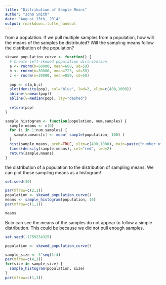 ```yaml
---
title: "Distribution of Sample Means"
author: "John Smith"
date: "August 13th, 2014"
output: rmarkdown::tufte_handout
---
```

\newthought{Let's find sampling means} from a population. If we pull multiple samples from a population, how will the means of the samples be distributed?  Will the sampling means follow the distribution of the population?
\marginnote{We start by creating a function to create and plot a skewed population. The function also returns the full population it created.}
```r
skewed_population_curve <- function() {
  # Create left-skewed population distribution
  a <- rnorm(n=60000, mean=600, sd=50)
  b <- rnorm(n=30000, mean=725, sd=50)
  c <- rnorm(n=20000, mean=850, sd=50)
  
  pop <- c(a,b,c)
  plot(density(pop), col="blue", lwd=2, xlim=c(400,1000))
  abline(v=mean(pop))
  abline(v=median(pop), lty="dashed")
  
  return(pop)
}
```
\marginnote{Another function draws multiple samples from a given population. This function plots a histogram of the means of the samples, and return the means as a list}
```r
sample_histogram <- function(population, num.samples) {
  sample.means <- c(0)
  for (i in 1:num.samples) {
    sample.means[i] <- mean( sample(population, 100) )
  }
  hist(sample.means, prob=TRUE, xlim=c(400,1000), main=paste("number of samples = ", num.samples))
  lines(density(sample.means), col="red", lwd=2)
  return(sample.means)
}
```

\pagebreak

\newthought{Now let's compare} the distribution of a population to the distribution of sampling means. We can plot those sampling means as a histogram!
```r
set.seed(30)
```
\marginnote{We will first create a population (we made a function for that!) and then find the means of 10 samples pulled from that population (we made a function for that too!). }
```r
par(mfrow=c(2,1))
population <- skewed_population_curve()
means <- sample_histogram(population, 10)
par(mfrow=c(1,1))
```
\marginnote{The 10 means we put in the histogram have their own distribution! This means they have their own 'central tendency' and 'disperson'. What do you think the grand mean of the means is? What do you think the dispersion of the means tells us?}
```r
means
```
Butx can see the means of the samples do not appear to follow a simple distribution. This could be because we did not pull enough samples.
```r
set.seed(-1759254325)
```
\pagebreak
\marginnote{Let's pull samples from a population one more time.}
```r
population <- skewed_population_curve()
```
\marginnote{ This time, we will pull 5, 25, 125, and 625 samples and plot their means.

We can see that the means of the samples begin to follow a normal distribution, even though our original population was not normally distributed! This is the central limit theorem at work.

We also begin to see why the normal distribution is so important. It means we can say something about the central tendency and dispersion of a statistic (like the mean), without having to know anything about the distribution of the original population.

This makes the central limit theorem one of the most important and useful principles in statistical modeling.}
```r
sample_size <- 5^seq(1:4)
par(mfrow=c(4,1))
for(size in sample_size) {
  sample_histogram(population, size)
}
par(mfrow=c(1,1))
```
